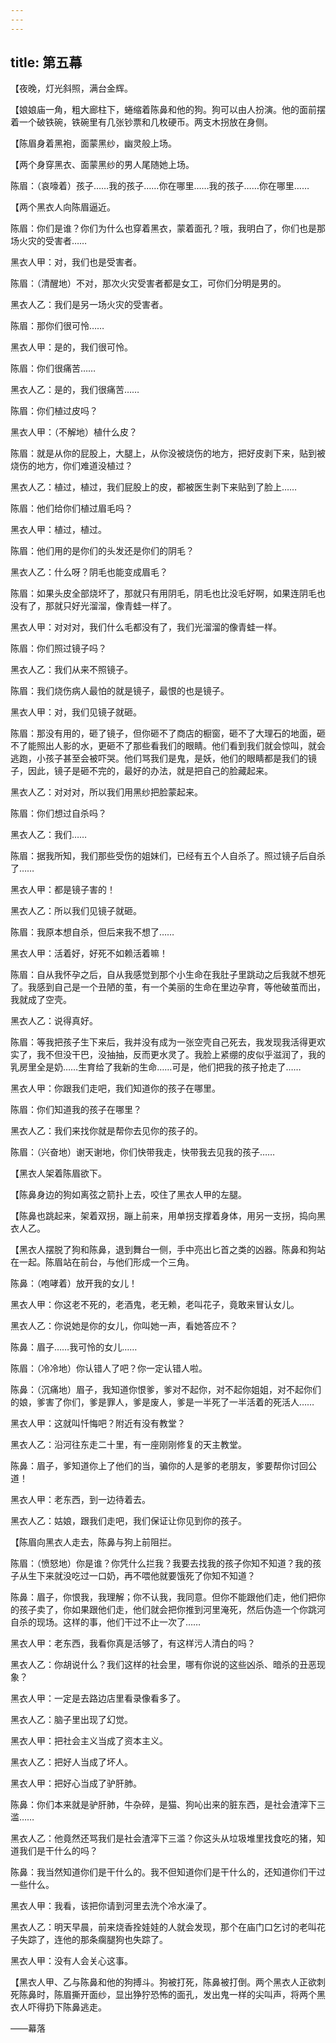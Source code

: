 ```yaml
---
---
---
```

title: 第五幕
---




【夜晚，灯光斜照，满台金辉。

【娘娘庙一角，粗大廊柱下，蜷缩着陈鼻和他的狗。狗可以由人扮演。他的面前摆着一个破铁碗，铁碗里有几张钞票和几枚硬币。两支木拐放在身侧。

【陈眉身着黑袍，面蒙黑纱，幽灵般上场。

【两个身穿黑衣、面蒙黑纱的男人尾随她上场。

陈眉：（哀嚎着）孩子……我的孩子……你在哪里……我的孩子……你在哪里……

【两个黑衣人向陈眉逼近。

陈眉：你们是谁？你们为什么也穿着黑衣，蒙着面孔？哦，我明白了，你们也是那场火灾的受害者……

黑衣人甲：对，我们也是受害者。

陈眉：（清醒地）不对，那次火灾受害者都是女工，可你们分明是男的。

黑衣人乙：我们是另一场火灾的受害者。

陈眉：那你们很可怜……

黑衣人甲：是的，我们很可怜。

陈眉：你们很痛苦……

黑衣人乙：是的，我们很痛苦……

陈眉：你们植过皮吗？

黑衣人甲：（不解地）植什么皮？

陈眉：就是从你的屁股上，大腿上，从你没被烧伤的地方，把好皮剥下来，贴到被烧伤的地方，你们难道没植过？

黑衣人乙：植过，植过，我们屁股上的皮，都被医生剥下来贴到了脸上……

陈眉：他们给你们植过眉毛吗？

黑衣人甲：植过，植过。

陈眉：他们用的是你们的头发还是你们的阴毛？

黑衣人乙：什么呀？阴毛也能变成眉毛？

陈眉：如果头皮全部烧坏了，那就只有用阴毛，阴毛也比没毛好啊，如果连阴毛也没有了，那就只好光溜溜，像青蛙一样了。

黑衣人甲：对对对，我们什么毛都没有了，我们光溜溜的像青蛙一样。

陈眉：你们照过镜子吗？

黑衣人乙：我们从来不照镜子。

陈眉：我们烧伤病人最怕的就是镜子，最恨的也是镜子。

黑衣人甲：对，我们见镜子就砸。

陈眉：那没有用的，砸了镜子，但你砸不了商店的橱窗，砸不了大理石的地面，砸不了能照出人影的水，更砸不了那些看我们的眼睛。他们看到我们就会惊叫，就会逃跑，小孩子甚至会被吓哭。他们骂我们是鬼，是妖，他们的眼睛都是我们的镜子，因此，镜子是砸不完的，最好的办法，就是把自己的脸藏起来。

黑衣人乙：对对对，所以我们用黑纱把脸蒙起来。

陈眉：你们想过自杀吗？

黑衣人乙：我们……

陈眉：据我所知，我们那些受伤的姐妹们，已经有五个人自杀了。照过镜子后自杀了……

黑衣人甲：都是镜子害的！

黑衣人乙：所以我们见镜子就砸。

陈眉：我原本想自杀，但后来我不想了……

黑衣人甲：活着好，好死不如赖活着嘛！

陈眉：自从我怀孕之后，自从我感觉到那个小生命在我肚子里跳动之后我就不想死了。我感到自己是一个丑陋的茧，有一个美丽的生命在里边孕育，等他破茧而出，我就成了空壳。

黑衣人乙：说得真好。

陈眉：等我把孩子生下来后，我并没有成为一张空壳自己死去，我发现我活得更欢实了，我不但没干巴，没抽抽，反而更水灵了。我脸上紧绷的皮似乎滋润了，我的乳房里全是奶……生育给了我新的生命……可是，他们把我的孩子抢走了……

黑衣人甲：你跟我们走吧，我们知道你的孩子在哪里。

陈眉：你们知道我的孩子在哪里？

黑衣人乙：我们来找你就是帮你去见你的孩子的。

陈眉：（兴奋地）谢天谢地，你们快带我走，快带我去见我的孩子……

【黑衣人架着陈眉欲下。

【陈鼻身边的狗如离弦之箭扑上去，咬住了黑衣人甲的左腿。

【陈鼻也跳起来，架着双拐，蹦上前来，用单拐支撑着身体，用另一支拐，捣向黑衣人乙。

【黑衣人摆脱了狗和陈鼻，退到舞台一侧，手中亮出匕首之类的凶器。陈鼻和狗站在一起。陈眉站在前台，与他们形成一个三角。

陈鼻：（咆哮着）放开我的女儿！

黑衣人甲：你这老不死的，老酒鬼，老无赖，老叫花子，竟敢来冒认女儿。

黑衣人乙：你说她是你的女儿，你叫她一声，看她答应不？

陈鼻：眉子……我可怜的女儿……

陈眉：（冷冷地）你认错人了吧？你一定认错人啦。

陈鼻：（沉痛地）眉子，我知道你恨爹，爹对不起你，对不起你姐姐，对不起你们的娘，爹害了你们，爹是罪人，爹是废人，爹是一半死了一半活着的死活人……

黑衣人甲：这就叫忏悔吧？附近有没有教堂？

黑衣人乙：沿河往东走二十里，有一座刚刚修复的天主教堂。

陈鼻：眉子，爹知道你上了他们的当，骗你的人是爹的老朋友，爹要帮你讨回公道！

黑衣人甲：老东西，到一边待着去。

黑衣人乙：姑娘，跟我们走吧，我们保证让你见到你的孩子。

【陈眉向黑衣人走去，陈鼻与狗上前阻拦。

陈眉：（愤怒地）你是谁？你凭什么拦我？我要去找我的孩子你知不知道？我的孩子从生下来就没吃过一口奶，再不喂他就要饿死了你知不知道？

陈鼻：眉子，你恨我，我理解；你不认我，我同意。但你不能跟他们走，他们把你的孩子卖了，你如果跟他们走，他们就会把你推到河里淹死，然后伪造一个你跳河自杀的现场。这样的事，他们干过不止一次了……

黑衣人甲：老东西，我看你真是活够了，有这样污人清白的吗？

黑衣人乙：你胡说什么？我们这样的社会里，哪有你说的这些凶杀、暗杀的丑恶现象？

黑衣人甲：一定是去路边店里看录像看多了。

黑衣人乙：脑子里出现了幻觉。

黑衣人甲：把社会主义当成了资本主义。

黑衣人乙：把好人当成了坏人。

黑衣人甲：把好心当成了驴肝肺。

陈鼻：你们本来就是驴肝肺，牛杂碎，是猫、狗吣出来的脏东西，是社会渣滓下三滥……

黑衣人乙：他竟然还骂我们是社会渣滓下三滥？你这头从垃圾堆里找食吃的猪，知道我们是干什么的吗？

陈鼻：我当然知道你们是干什么的。我不但知道你们是干什么的，还知道你们干过一些什么。

黑衣人甲：我看，该把你请到河里去洗个冷水澡了。

黑衣人乙：明天早晨，前来烧香拴娃娃的人就会发现，那个在庙门口乞讨的老叫花子失踪了，连他的那条瘸腿狗也失踪了。

黑衣人甲：没有人会关心这事。

【黑衣人甲、乙与陈鼻和他的狗搏斗。狗被打死，陈鼻被打倒。两个黑衣人正欲刺死陈鼻时，陈眉撕开面纱，显出狰狞恐怖的面孔，发出鬼一样的尖叫声，将两个黑衣人吓得扔下陈鼻逃走。

——幕落